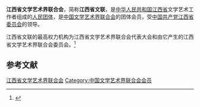 {{Infobox PRCG
|机构名称 = 江西省文学艺术界联合会
|color    = #014099
|标志1    =
|届数     = 
|任期始   = 
|任期终   =
|职位1    = 主席
|人员1    = 
|职位2    = 副主席
|人员2    =
|人数2    = 
|职位3    = 
|人员3    =
|组织法规 = 江西省文学艺术界联合会章程
|上级机构 = [[中国文学艺术界联合会|中国文学艺术界联合会]]
|机构类型 = [[人民团体|人民团体]]
|行政级别 = 正厅级
|中共上级 = [[中国共产党江西省委员会|中国共产党江西省委员会]]
|中共本级 = 中国共产党江西省文学艺术界联合会党组
|场所1    = 
|地址1  = 
|时期1  =
|机构1  =
|邮编1  =
|电话1  =
|网站   =
|网址   =
}}
'''江西省文学艺术界联合会'''，简称'''江西省文联'''，是[[中华人民共和国|中华人民共和国]][[江西省|江西省]]文学艺术工作者组成的[[人民团体|人民团体]]，是[[中国文学艺术界联合会|中国文学艺术界联合会]]的团体会员，受[[中国共产党江西省委员会|中国共产党江西省委员会]]的领导。

江西省文联的最高权力机构为江西省文学艺术界联合会代表大会和由它产生的江西省文学艺术界联合会委员会。<ref>{{Cite web|title=中国文学艺术界联合会章程|url=http://www.cflac.org.cn/zt/8wdh/cflac_zhangcheng.htm|accessdate=2020-08-26|work=中国文联网|archiveurl=https://web.archive.org/web/20080723172257/http://www.cflac.org.cn/zt/8wdh/cflac_zhangcheng.htm|archivedate=2008-07-23|dead-url=no}}</ref>

== 参考文献 ==
{{reflist}}

{{中华人民共和国各省级行政区|文学艺术界联合会}}

{{Authority control}}
[[Category:江西省文学艺术界联合会|]]
[[Category:中国文学艺术界联合会会员|Category:中国文学艺术界联合会会员]]